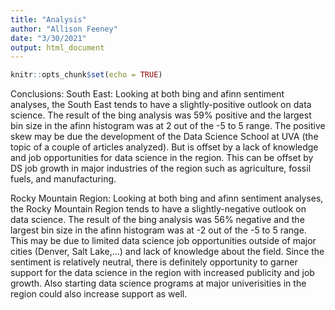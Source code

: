 ---
title: "Analysis"
author: "Allison Feeney"
date: "3/30/2021"
output: html_document
---

```{r setup, include=FALSE}
knitr::opts_chunk$set(echo = TRUE)
```
Conclusions:
South East:
Looking at both bing and afinn sentiment analyses, the South East tends to have a slightly-positive outlook on data science. The result of the bing analysis was 59% positive and the largest bin size in the afinn histogram was at 2 out of the -5 to 5 range. 
The positive skew may be due the development of the Data Science School at UVA (the topic of a couple of articles analyzed). But is offset by a lack of knowledge and job opportunities for data science in the region. 
This can be offset by DS job growth in major industries of the region such as agriculture, fossil fuels, and manufacturing. 

Rocky Mountain Region:
Looking at both bing and afinn sentiment analyses, the Rocky Mountain Region tends to have a slightly-negative outlook on data science. The result of the bing analysis was 56% negative and the largest bin size in the afinn histogram was at -2 out of the -5 to 5 range. 
This may be due to limited data science job opportunities outside of major cities (Denver, Salt Lake,...) and lack of knowledge about the field. 
Since the sentiment is relatively neutral, there is definitely opportunity to garner support for the data science in the region with increased publicity and job growth. Also starting data science programs at major univerisities in the region could also increase support as well. 